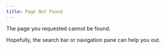 ```yaml
---
title: Page Not Found
---
```


The page you requested cannot be found.

Hopefully, the search bar or navigation pane can help you out.